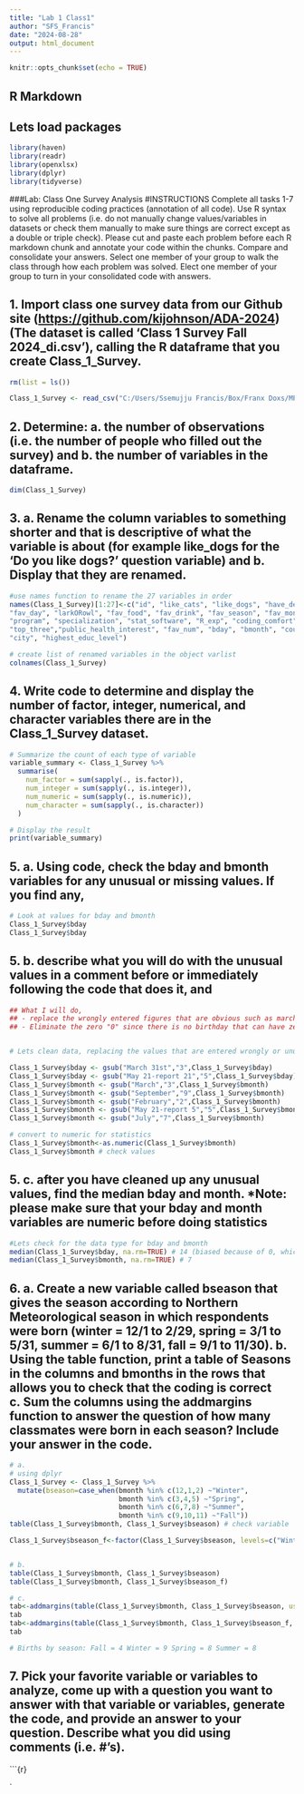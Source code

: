```yaml
---
title: "Lab 1 Class1"
author: "SFS_Francis"
date: "2024-08-28"
output: html_document
---
```


```r
knitr::opts_chunk$set(echo = TRUE)
```

## R Markdown

## Lets load packages

```r
library(haven) 
library(readr) 
library(openxlsx)
library(dplyr)
library(tidyverse)

```

###Lab: Class One Survey Analysis #INSTRUCTIONS Complete all tasks 1-7 using reproducible coding practices (annotation of all code). Use R syntax to solve all problems (i.e. do not manually change values/variables in datasets or check them manually to make sure things are correct except as a double or triple check). Please cut and paste each problem before each R markdown chunk and annotate your code within the chunks. Compare and consolidate your answers. Select one member of your group to walk the class through how each problem was solved. Elect one member of your group to turn in your consolidated code with answers.

## 1. Import class one survey data from our Github site (<https://github.com/kijohnson/ADA-2024>) (The dataset is called ‘Class 1 Survey Fall 2024_di.csv’), calling the R dataframe that you create Class_1_Survey.

```r
rm(list = ls())
```

```r
Class_1_Survey <- read_csv("C:/Users/Ssemujju Francis/Box/Franx Doxs/MPH Program/Yr 2 Semester 1/Advanced Data Analysis/Lab work/Class 1 Survey Fall 2024_di.csv")

```

## 2. Determine: a. the number of observations (i.e. the number of people who filled out the survey) and b. the number of variables in the dataframe.

```r
dim(Class_1_Survey)
```

## 3. a. Rename the column variables to something shorter and that is descriptive of what the variable is about (for example like_dogs for the ‘Do you like dogs?’ question variable) and b. Display that they are renamed.

```r
#use names function to rename the 27 variables in order
names(Class_1_Survey)[1:27]<-c("id", "like_cats", "like_dogs", "have_desert", "slogan",
"fav_day", "larkORowl", "fav_food", "fav_drink", "fav_season", "fav_month", "hobby",
"program", "specialization", "stat_software", "R_exp", "coding_comfort", "coding_length",
"top_three","public_health_interest", "fav_num", "bday", "bmonth", "country", "state",
"city", "highest_educ_level")

# create list of renamed variables in the object varlist
colnames(Class_1_Survey)

```

## 4. Write code to determine and display the number of factor, integer, numerical, and character variables there are in the Class_1_Survey dataset.

```r
# Summarize the count of each type of variable
variable_summary <- Class_1_Survey %>%
  summarise(
    num_factor = sum(sapply(., is.factor)),
    num_integer = sum(sapply(., is.integer)),
    num_numeric = sum(sapply(., is.numeric)),
    num_character = sum(sapply(., is.character))
  )

# Display the result
print(variable_summary)

```

## 5. a. Using code, check the bday and bmonth variables for any unusual or missing values. If you find any, 


```r
# Look at values for bday and bmonth
Class_1_Survey$bday
Class_1_Survey$bday

```


## 5. b. describe what you will do with the unusual values in a comment before or immediately following the code that does it, and 

```r
## What I will do,
## - replace the wrongly entered figures that are obvious such as march 31st with "3" which stands for the month 3rd month.
## - Eliminate the zero "0" since there is no birthday that can have zero value.


# Lets clean data, replacing the values that are entered wrongly or unusual values that are obvious.

Class_1_Survey$bday <- gsub("March 31st","3",Class_1_Survey$bday)
Class_1_Survey$bday <- gsub("May 21-report 21","5",Class_1_Survey$bday)
Class_1_Survey$bmonth <- gsub("March","3",Class_1_Survey$bmonth)
Class_1_Survey$bmonth <- gsub("September","9",Class_1_Survey$bmonth)
Class_1_Survey$bmonth <- gsub("February","2",Class_1_Survey$bmonth)
Class_1_Survey$bmonth <- gsub("May 21-report 5","5",Class_1_Survey$bmonth)
Class_1_Survey$bmonth <- gsub("July","7",Class_1_Survey$bmonth)

```

```r
# convert to numeric for statistics
Class_1_Survey$bmonth<-as.numeric(Class_1_Survey$bmonth)
Class_1_Survey$bmonth # check values 
```


## 5. c. after you have cleaned up any unusual values, find the median bday and month. \*Note: please make sure that your bday and month variables are numeric before doing statistics

```r
#Lets check for the data type for bday and bmonth
median(Class_1_Survey$bday, na.rm=TRUE) # 14 (biased because of 0, which is not a value) How could we better design a survey to ensure this doesn't happen?
median(Class_1_Survey$bmonth, na.rm=TRUE) # 7


```




## 6. a. Create a new variable called bseason that gives the season according to Northern Meteorological season in which respondents were born (winter = 12/1 to 2/29, spring = 3/1 to 5/31, summer = 6/1 to 8/31, fall = 9/1 to 11/30). b. Using the table function, print a table of Seasons in the columns and bmonths in the rows that allows you to check that the coding is correct c. Sum the columns using the addmargins function to answer the question of how many classmates were born in each season? Include your answer in the code.

```r
# a.
# using dplyr
Class_1_Survey <- Class_1_Survey %>%
  mutate(bseason=case_when(bmonth %in% c(12,1,2) ~"Winter",
                           bmonth %in% c(3,4,5) ~"Spring",
                           bmonth %in% c(6,7,8) ~"Summer",
                           bmonth %in% c(9,10,11) ~"Fall"))
table(Class_1_Survey$bmonth, Class_1_Survey$bseason) # check variable

Class_1_Survey$bseason_f<-factor(Class_1_Survey$bseason, levels=c("Winter", "Spring", "Summer", "Fall"))


# b. 
table(Class_1_Survey$bmonth, Class_1_Survey$bseason)
table(Class_1_Survey$bmonth, Class_1_Survey$bseason_f)

# c.
tab<-addmargins(table(Class_1_Survey$bmonth, Class_1_Survey$bseason, useNA = "always"), 1)
tab
tab<-addmargins(table(Class_1_Survey$bmonth, Class_1_Survey$bseason_f, useNA = "always"), 1)
tab

# Births by season: Fall = 4 Winter = 9 Spring = 8 Summer = 8
```




## 7. Pick your favorite variable or variables to analyze, come up with a question you want to answer with that variable or variables, generate the code, and provide an answer to your question. Describe what you did using comments (i.e. #’s).

\`\`\`{r}

\`
